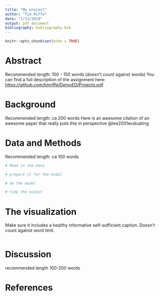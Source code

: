 ```yaml
---
title: "My project"
author: "Tim Riffe"
date: "7/11/2019"
output: pdf_document
bibliography: bibliography.bib
---
```


```r
knitr::opts_chunk$set(echo = TRUE)
```

# Abstract

Recommended length: 100 - 150 words (doesn't count against words)
You can find a full description of the assignment here: [https://github.com/timriffe/DemoED/Projects.pdf](https://github.com/timriffe/DemoED/Projects.pdf)

# Background
Recommended length: ca 200 words
 Here is an awesome citation of an awesome paper that really puts this in perspective @lee2001evaluating


# Data and Methods
Recommended length: ca 100 words
```r
# Read in the data

```

```r
# prepare it for the model

```

```r
# do the model

```

```r
# tidy the output

```

# The visualization
Make sure it includes a healthy informative self-sufficient caption. Doesn't count against word limit.
```r
```

# Discussion
recommended length 100-200 words

# References